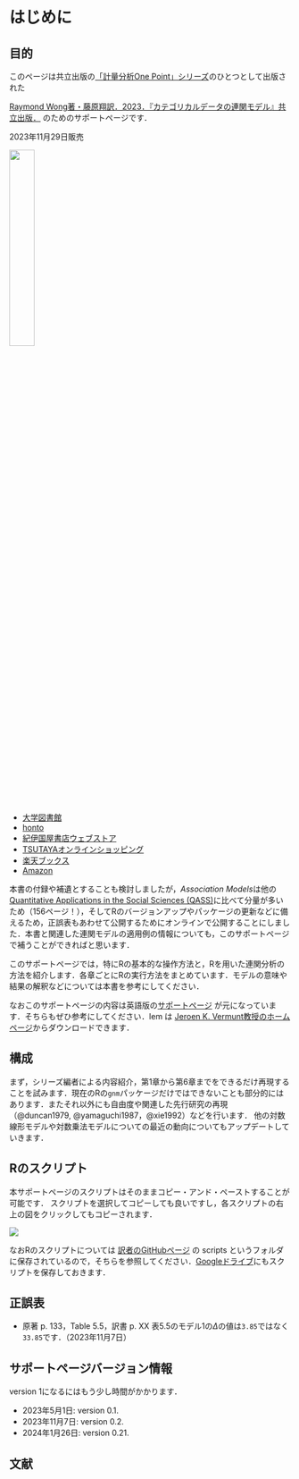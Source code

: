 
# はじめに {-}

## 目的 {-}

このページは共立出版の[「計量分析One Point」シリーズ](https://www.kyoritsu-pub.co.jp/series/100268/)のひとつとして出版された

[Raymond Wong著・藤原翔訳．2023．『カテゴリカルデータの連関モデル』共立出版．](https://www.kyoritsu-pub.co.jp/book/b10039534.html)
のためのサポートページです．


2023年11月29日販売

![](association_model_japanese.jpeg){width=30%}

- [大学図書館](https://ci.nii.ac.jp/ncid/BD04708511)
- [honto](https://honto.jp/netstore/pd-book_32822793.html)
- [紀伊国屋書店ウェブストア](https://www.kinokuniya.co.jp/f/dsg-01-9784320114173)
- [TSUTAYAオンラインショッピング](https://shop.tsutaya.co.jp/book/product/9784320114173/)
- [楽天ブックス](https://books.rakuten.co.jp/rb/17641204/)
- [Amazon](https://www.amazon.co.jp/gp/product/4320114175/)


本書の付録や補遺とすることも検討しましたが，*Association Models*は他の[Quantitative Applications in the Social Sciences (QASS)](https://us.sagepub.com/en-us/nam/qass)に比べて分量が多いため（156ページ！），そしてRのバージョンアップやパッケージの更新などに備えるため，正誤表もあわせて公開するためにオンラインで公開することにしました．本書と関連した連関モデルの適用例の情報についても，このサポートページで補うことができればと思います．

このサポートページでは，特にRの基本的な操作方法と，Rを用いた連関分析の方法を紹介します．各章ごとにRの実行方法をまとめています．モデルの意味や結果の解釈などについては本書を参考にしてください．

なおこのサポートページの内容は英語版の[サポートページ](https://studysites.sagepub.com/wongstudy/) が元になっています．そちらもぜひ参考にしてください．lem は [Jeroen K. Vermunt教授のホームページ](https://jeroenvermunt.nl/)からダウンロードできます．

## 構成

まず，シリーズ編者による内容紹介，第1章から第6章までをできるだけ再現することを試みます．現在のRの`gnm`パッケージだけではできないことも部分的にはあります．またそれ以外にも自由度や関連した先行研究の再現 （@duncan1979, @yamaguchi1987，@xie1992）などを行います．
他の対数線形モデルや対数乗法モデルについての最近の動向についてもアップデートしていきます．

## Rのスクリプト {-}

本サポートページのスクリプトはそのままコピー・アンド・ペーストすることが可能です．
スクリプトを選択してコピーしても良いですし，各スクリプトの右上の図をクリックしてもコピーされます．

<img src="figures/copy_and_paste2.png"/>

なおRのスクリプトについては [訳者のGitHubページ](https://github.com/ShoFujihara/Association_Models_Japanese) の scripts というフォルダに保存されているので，そちらを参照してください．[Googleドライブ](https://drive.google.com/drive/folders/1oP0EURmoD8-dIkC6MCqDS3_0ysOz7t-0?usp=sharing)にもスクリプトを保存しておきます．


## 正誤表 {-}

- 原著 p. 133，Table 5.5，訳書 p. XX 表5.5のモデル1の$\Delta$の値は`3.85`ではなく`33.85`です．（2023年11月7日）

## サポートページバージョン情報 {-}
version 1になるにはもう少し時間がかかります．

- 2023年5月1日: version 0.1.
- 2023年11月7日: version 0.2.
- 2024年1月26日: version 0.21.

## 文献 {-}
